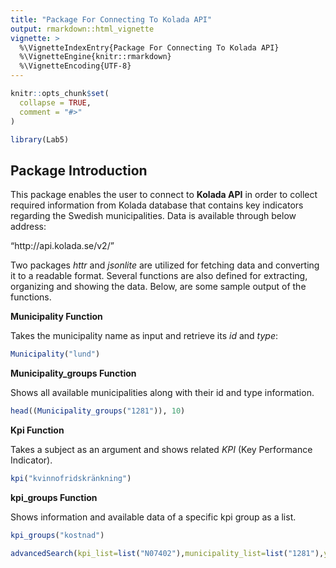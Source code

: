 ```yaml
---
title: "Package For Connecting To Kolada API"
output: rmarkdown::html_vignette
vignette: >
  %\VignetteIndexEntry{Package For Connecting To Kolada API}
  %\VignetteEngine{knitr::rmarkdown}
  %\VignetteEncoding{UTF-8}
---
```


```r
knitr::opts_chunk$set(
  collapse = TRUE,
  comment = "#>"
)
```

```r
library(Lab5)
```


## Package Introduction

This package enables the user to connect to **Kolada API** in order to collect required information from Kolada database that contains key indicators regarding the Swedish municipalities. Data is available through below address:

"http://api.kolada.se/v2/"

Two packages *httr* and *jsonlite* are utilized for fetching data and converting it to a readable format. Several functions are also defined for extracting, organizing and showing the data. Below, are some sample output of the functions.


**Municipality Function**

Takes the municipality name as input and retrieve its *id* and *type*:

```r
Municipality("lund")
```

**Municipality_groups Function** 

Shows all available municipalities along with their id and type information.

```r
head((Municipality_groups("1281")), 10)
```


**Kpi Function** 

Takes a subject as an argument and shows related *KPI* (Key Performance Indicator).

```r
kpi("kvinnofridskränkning")
```

**kpi_groups Function** 

Shows information and available data of a specific kpi group as a list.

```r
kpi_groups("kostnad")
```

```r
advancedSearch(kpi_list=list("N07402"),municipality_list=list("1281"),year_list=list(2021))
```



